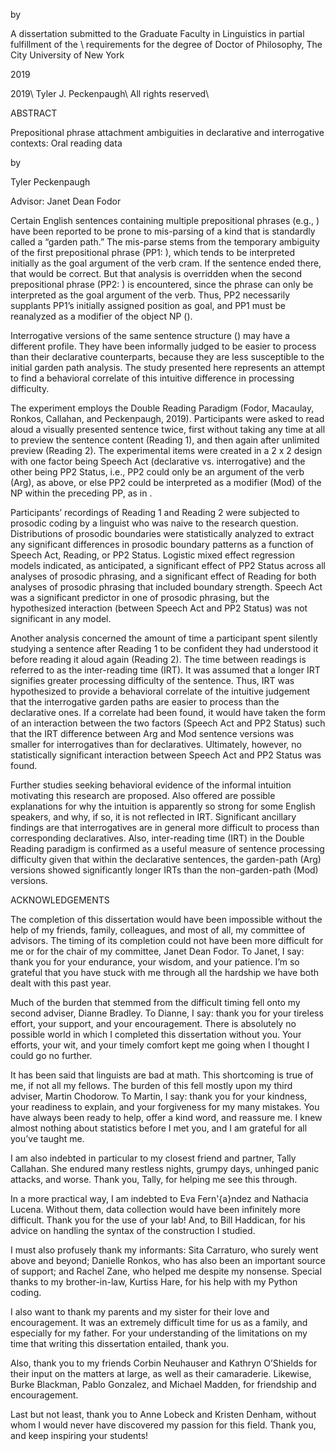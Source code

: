 \pagenumbering{gobble}
\centering

\vspace*{2.0in}

\uppercase{Prepositional phrase attachment ambiguities \\ in declarative and interrogative contexts: \\ Oral reading data}

\vspace{0.5in}

by

\vspace{0.5in}

\uppercase{Tyler Peckenpaugh}

\vfill 

A dissertation submitted to the Graduate Faculty in Linguistics in partial fulfillment of the \\ requirements for the degree of Doctor of Philosophy, The City University of New York 

\vspace{0.5in}

2019

\pagebreak

\pagenumbering{roman}
\vspace*{4in}
\vfill

\copyright 2019\\
Tyler J. Peckenpaugh\\
All rights reserved\\

\pagebreak

\includepdf[pages=1]{approval-page.pdf}

\pagebreak

ABSTRACT

\vspace{0.25in}

Prepositional phrase attachment ambiguities in declarative and interrogative contexts: Oral reading data

\vspace{0.25in}

by 

Tyler Peckenpaugh

\vspace{0.5in}

\raggedright 
Advisor: Janet Dean Fodor

\vspace{0.5in}


\setlength\parindent{24pt}\setlength{\parskip}{0.0pt plus 1.0pt}

Certain English sentences containing multiple prepositional phrases (e.g., \textit{She had planned to cram the paperwork in the drawer into her briefcase}) have been reported to be prone to mis-parsing of a kind that is standardly called a “garden path.” The mis-parse stems from the temporary ambiguity of the first prepositional phrase (PP1: \textit{in the drawer}), which tends to be interpreted initially as the goal argument of the verb cram. If the sentence ended there, that would be correct. But that analysis is overridden when the second prepositional phrase (PP2: \textit{into her briefcase}) is encountered, since the \textit{into} phrase can only be interpreted as the goal argument of the verb. Thus, PP2 necessarily supplants PP1’s initially assigned position as goal, and PP1 must be reanalyzed as a modifier of the object NP (\textit{the paperwork}).  

Interrogative versions of the same sentence structure (\textit{Had she planned to cram the paperwork in the drawer into her briefcase?}) may have a different profile. They have been informally judged to be easier to process than their declarative counterparts, because they are less susceptible to the initial garden path analysis. The study presented here represents an attempt to find a behavioral correlate of this intuitive difference in processing difficulty.

The experiment employs the Double Reading Paradigm (Fodor, Macaulay, Ronkos, Callahan, and Peckenpaugh, 2019). Participants were asked to read aloud a visually presented sentence twice, first without taking any time at all to preview the sentence content (Reading 1), and then again after unlimited preview (Reading 2). The experimental items were created in a 2 x 2 design with one factor being Speech Act (declarative vs. interrogative) and the other being PP2 Status, i.e., PP2 could only be an argument of the verb (Arg), as above, or else PP2 could be interpreted as a modifier (Mod) of the NP within the preceding PP, as in \textit{She had / Had she planned to cram the paperwork in the drawer of her filing cabinet(?)}.  

Participants' recordings of Reading 1 and Reading 2 were subjected to prosodic coding by a linguist who was naive to the research question. Distributions of prosodic boundaries were statistically analyzed to extract any significant differences in prosodic boundary patterns as a function of Speech Act, Reading, or PP2 Status. Logistic mixed effect regression models indicated, as anticipated, a significant effect of PP2 Status across all analyses of prosodic phrasing, and a significant effect of Reading for both analyses of prosodic phrasing that included boundary strength. Speech Act was a significant predictor in one of prosodic phrasing, but the hypothesized interaction (between Speech Act and PP2 Status) was not significant in any model.

Another analysis concerned the amount of time a participant spent silently studying a sentence after Reading 1 to be confident they had understood it before reading it aloud again (Reading 2). The time between readings is referred to as the inter-reading time (IRT). It was assumed that a longer IRT signifies greater processing difficulty of the sentence. Thus, IRT was hypothesized to provide a behavioral correlate of the intuitive judgement that the interrogative garden paths are easier to process than the declarative ones. If a correlate had been found, it would have taken the form of an interaction between the two factors (Speech Act and PP2 Status) such that the IRT difference between Arg and Mod sentence versions was smaller for interrogatives than for declaratives.  Ultimately, however, no statistically significant interaction between Speech Act and PP2 Status was found. 

Further studies seeking behavioral evidence of the informal intuition motivating this research are proposed. Also offered are possible explanations for why the intuition is apparently so strong for some English speakers, and why, if so, it is not reflected in IRT. Significant ancillary findings are that interrogatives are in general more difficult to process than corresponding declaratives. Also, inter-reading time (IRT) in the Double Reading paradigm is confirmed as a useful measure of sentence processing difficulty given that within the declarative sentences, the garden-path (Arg) versions showed significantly longer IRTs than the non-garden-path (Mod) versions. 

\pagebreak

\centering 

ACKNOWLEDGEMENTS

\vspace{0.5in}

\raggedright

\setlength\parindent{24pt}\setlength{\parskip}{0.0pt plus 1.0pt}

The completion of this dissertation would have been impossible without the help of my friends, family, colleagues, and most of all, my committee of advisors. The timing of its completion could not have been more difficult for me or for the chair of my committee, Janet Dean Fodor. To Janet, I say: thank you for your endurance, your wisdom, and your patience. I'm so grateful that you have stuck with me through all the hardship we have both dealt with this past year.

Much of the burden that stemmed from the difficult timing fell onto my second adviser, Dianne Bradley. To Dianne, I say: thank you for your tireless effort, your support, and your encouragement. There is absolutely no possible world in which I completed this dissertation without you. Your efforts, your wit, and your timely comfort kept me going when I thought I could go no further.
	
It has been said that linguists are bad at math. This shortcoming is true of me, if not all my fellows. The burden of this fell mostly upon my third adviser, Martin Chodorow. To Martin, I say: thank you for your kindness, your readiness to explain, and your forgiveness for my many mistakes. You have always been ready to help, offer a kind word, and reassure me. I knew almost nothing about statistics before I met you, and I am grateful for all you've taught me.

I am also indebted in particular to my closest friend and partner, Tally Callahan. She endured many restless nights, grumpy days, unhinged panic attacks, and worse. Thank you, Tally, for helping me see this through.

In a more practical way, I am indebted to Eva Fern\'{a}ndez and Nathacia Lucena. Without them, data collection would have been infinitely more difficult. Thank you for the use of your lab! And, to Bill Haddican, for his advice on handling the syntax of the construction I studied. 

I must also profusely thank my informants: Sita Carraturo, who surely went above and beyond; Danielle Ronkos, who has also been an important source of support; and Rachel Zane, who helped me despite my nonsense. Special thanks to my brother-in-law, Kurtiss Hare, for his help with my Python coding.

I also want to thank my parents and my sister for their love and encouragement. It was an extremely difficult time for us as a family, and especially for my father. For your understanding of the limitations on my time that writing this dissertation entailed, thank you. 

Also, thank you to my friends Corbin Neuhauser and Kathryn O’Shields for their input on the matters at large, as well as their camaraderie. Likewise, Burke Blackman, Pablo Gonzalez, and Michael Madden, for friendship and encouragement.

Last but not least, thank you to Anne Lobeck and Kristen Denham, without whom I would never have discovered my passion for this field. Thank you, and keep inspiring your students!

\pagebreak